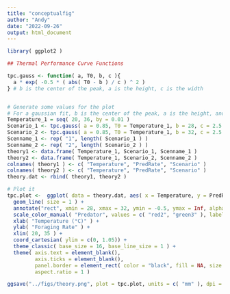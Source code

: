 ```yaml
---
title: "conceptualfig"
author: "Andy"
date: "2022-09-26"
output: html_document
---
```


```r
library( ggplot2 )

## Thermal Performance Curve Functions

tpc.gauss <- function( a, T0, b, c ){
  a * exp( -0.5 * ( abs( T0 - b ) / c ) ^ 2 )
} # b is the center of the peak, a is the height, c is the width


# Generate some values for the plot
# For a gaussian fit, b is the center of the peak, a is the height, and c is the width
Temperature_1 = seq( 20, 36, by = 0.01 )
Scenario_1 <- tpc.gauss( a = 0.85, T0 = Temperature_1, b = 28, c = 2.5 )
Scenario_2 <- tpc.gauss( a = 0.85, T0 = Temperature_1, b = 32, c = 2.5 )
Scenname_1 <- rep( "1", length( Scenario_1 ) )
Scenname_2 <- rep( "2", length( Scenario_2 ) )
theory1 <- data.frame( Temperature_1, Scenario_1, Scenname_1 )
theory2 <- data.frame( Temperature_1, Scenario_2, Scenname_2 )
colnames( theory1 ) <- c( "Temperature", "PredRate", "Scenario" )
colnames( theory2 ) <- c( "Temperature", "PredRate", "Scenario" )
theory.dat <- rbind( theory1, theory2 )

# Plot it
tpc.plot <-  ggplot( data = theory.dat, aes( x = Temperature, y = PredRate, colour = Scenario ) ) +
  geom_line( size = 1 ) +
  annotate("rect", xmin = 28, xmax = 32, ymin = -0.5, ymax = Inf, alpha = 0.35) +
  scale_color_manual( "Predator", values = c( "red2", "green3" ), labels = c("1", "2") ) +
  xlab( "Temperature (°C)" ) +
  ylab( "Foraging Rate" ) +
  xlim( 20, 35 ) +
  coord_cartesian( ylim = c(0, 1.05)) +
  theme_classic( base_size = 16, base_line_size = 1 ) + 
  theme( axis.text = element_blank(),
         axis.ticks = element_blank(),
         panel.border = element_rect( color = "black", fill = NA, size = 0.75 ),
         aspect.ratio = 1 )

ggsave("../figs/theory.png", plot = tpc.plot, units = c( "mm" ), dpi = 300, bg = "white" )

```

